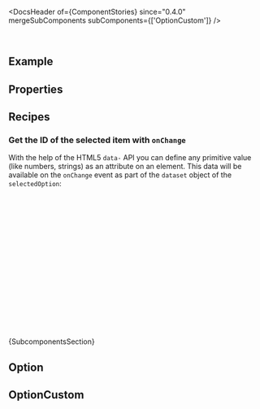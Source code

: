 
<Meta of={ComponentStories} />

<DocsHeader of={ComponentStories} since="0.4.0" mergeSubComponents subComponents={['OptionCustom']} />

<br />

## Example

<Canvas of={ComponentStories.Default} />

## Properties

<ControlsWithNote of={ComponentStories.Default} />

## Recipes

### Get the ID of the selected item with `onChange`

With the help of the HTML5 `data-` API you can define any primitive value (like numbers, strings)
as an attribute on an element.
This data will be available on the `onChange` event as part of the `dataset` object of the `selectedOption`:

```jsx
const data = [
  { id: 1, text: 'Option 1' },
  { id: 2, text: 'Option 2' }
];

const onChange = (event) => {
  // event.detail.selectedOption is a reference to the selected HTML Element
  // dataset contains all attributes that were passed with the data- prefix.
  console.log(event.detail.selectedOption.dataset.id);
};

<Select onChange={onChange}>
  {data.map((item) => (
    <Option key={item.id} data-id={item.id}>
      {item.text}
    </Option>
  ))}
</Select>;
```

<Markdown>{SubcomponentsSection}</Markdown>

## Option

<Description of={Option} />
<ArgTypesWithNote metaOf={ComponentStories} of={Option} />

## OptionCustom

<Description of={OptionCustom} />
<ArgTypesWithNote metaOf={ComponentStories} of={OptionCustom} />

<Footer />
